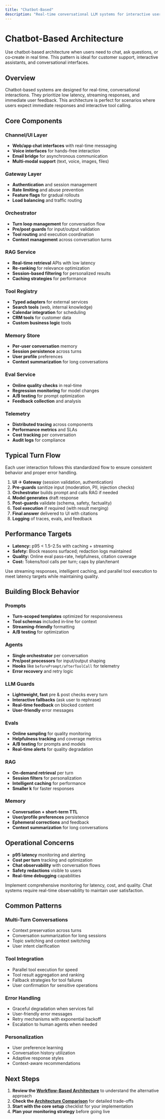 ```yaml
---
title: "Chatbot-Based"
description: "Real-time conversational LLM systems for interactive user experiences"
---
```



# Chatbot-Based Architecture

<Aside type="tip" title="When to Use">
Use chatbot-based architecture when users need to chat, ask questions, or co‑create in real time. This pattern is ideal for customer support, interactive assistants, and conversational interfaces.
</Aside>

## Overview

Chatbot-based systems are designed for real-time, conversational interactions. They prioritize low latency, streaming responses, and immediate user feedback. This architecture is perfect for scenarios where users expect immediate responses and interactive tool calling.

## Core Components

### Channel/UI Layer
* **Web/app chat interfaces** with real-time messaging
* **Voice interfaces** for hands-free interaction
* **Email bridge** for asynchronous communication
* **Multi-modal support** (text, voice, images, files)

### Gateway Layer
* **Authentication** and session management
* **Rate limiting** and abuse prevention
* **Feature flags** for gradual rollouts
* **Load balancing** and traffic routing

### Orchestrator
* **Turn loop management** for conversation flow
* **Pre/post guards** for input/output validation
* **Tool routing** and execution coordination
* **Context management** across conversation turns

### RAG Service
* **Real-time retrieval** APIs with low latency
* **Re-ranking** for relevance optimization
* **Session-based filtering** for personalized results
* **Caching strategies** for performance

### Tool Registry
* **Typed adapters** for external services
* **Search tools** (web, internal knowledge)
* **Calendar integration** for scheduling
* **CRM tools** for customer data
* **Custom business logic** tools

### Memory Store
* **Per-user conversation** memory
* **Session persistence** across turns
* **User profile** preferences
* **Context summarization** for long conversations

### Eval Service
* **Online quality checks** in real-time
* **Regression monitoring** for model changes
* **A/B testing** for prompt optimization
* **Feedback collection** and analysis

### Telemetry
* **Distributed tracing** across components
* **Performance metrics** and SLAs
* **Cost tracking** per conversation
* **Audit logs** for compliance

## Typical Turn Flow

<Aside type="note" title="Turn Flow">
Each user interaction follows this standardized flow to ensure consistent behavior and proper error handling.
</Aside>

1. **UI → Gateway** (session validation, authentication)
2. **Pre‑guards** sanitize input (moderation, PII, injection checks)
3. **Orchestrator** builds prompt and calls RAG if needed
4. **Model generates** draft response
5. **Post‑guards** validate (schema, safety, factuality)
6. **Tool execution** if required (with result merging)
7. **Final answer** delivered to UI with citations
8. **Logging** of traces, evals, and feedback

## Performance Targets

* **Latency:** p95 < 1.5–2.5s with caching + streaming
* **Safety:** Block reasons surfaced; redaction logs maintained
* **Quality:** Online eval pass‑rate, helpfulness, citation coverage
* **Cost:** Tokens/tool calls per turn; caps by plan/tenant

<Aside type="tip" title="Performance Optimization">
Use streaming responses, intelligent caching, and parallel tool execution to meet latency targets while maintaining quality.
</Aside>

## Building Block Behavior

### Prompts
* **Turn‑scoped templates** optimized for responsiveness
* **Tool schemas** included in‑line for context
* **Streaming‑friendly** formatting
* **A/B testing** for optimization

### Agents
* **Single orchestrator** per conversation
* **Pre/post processors** for input/output shaping
* **Hooks** like `beforePrompt/afterToolCall` for telemetry
* **Error recovery** and retry logic

### LLM Guards
* **Lightweight, fast** pre & post checks every turn
* **Interactive fallbacks** (ask user to rephrase)
* **Real-time feedback** on blocked content
* **User-friendly** error messages

### Evals
* **Online sampling** for quality monitoring
* **Helpfulness tracking** and coverage metrics
* **A/B testing** for prompts and models
* **Real-time alerts** for quality degradation

### RAG
* **On‑demand retrieval** per turn
* **Session filters** for personalization
* **Intelligent caching** for performance
* **Smaller k** for faster responses

### Memory
* **Conversation + short‑term TTL**
* **User/profile preferences** persistence
* **Ephemeral corrections** and feedback
* **Context summarization** for long conversations

## Operational Concerns

* **p95 latency** monitoring and alerting
* **Cost per turn** tracking and optimization
* **Chat observability** with conversation flows
* **Safety redactions** visible to users
* **Real-time debugging** capabilities

<Aside type="caution" title="Monitoring">
Implement comprehensive monitoring for latency, cost, and quality. Chat systems require real-time observability to maintain user satisfaction.
</Aside>

## Common Patterns

### Multi-Turn Conversations
* Context preservation across turns
* Conversation summarization for long sessions
* Topic switching and context switching
* User intent clarification

### Tool Integration
* Parallel tool execution for speed
* Tool result aggregation and ranking
* Fallback strategies for tool failures
* User confirmation for sensitive operations

### Error Handling
* Graceful degradation when services fail
* User-friendly error messages
* Retry mechanisms with exponential backoff
* Escalation to human agents when needed

### Personalization
* User preference learning
* Conversation history utilization
* Adaptive response styles
* Context-aware recommendations

## Next Steps

1. **Review the [Workflow-Based Architecture](/docs/best-practices/llm-apps/architectures/workflow-based)** to understand the alternative approach
2. **Check the [Architecture Comparison](/docs/best-practices/llm-apps/architectures/comparison)** for detailed trade-offs
3. **Start with the core setup** checklist for your implementation
4. **Plan your monitoring strategy** before going live

